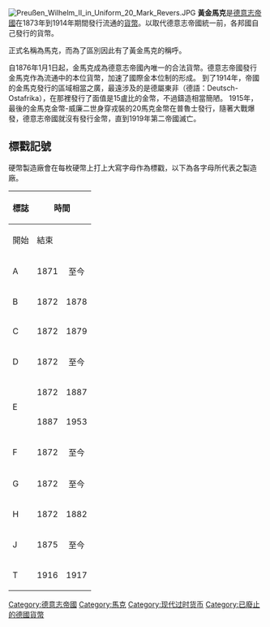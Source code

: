 


{{Infobox Currency
| currency_name = 馬克
| currency_name_in_local = Mark <small>{{in lang|de}}</small>
| image_1 = 20 Reichsmark 1914.jpg
| image_title_1 = 1914年的德國紙馬克
| image_2 = 
| image_title_2 = 
| iso_code = 
| using_countries = {{flag|German Empire}}
| subunit_ratio_1 = 1/100
| subunit_name_1 = [[芬尼|芬尼]]
| symbol = ℳ
| symbol_subunit_1 = ₰
| plural = Mark
| plural_subunit_1 = Pfennig
| used_coins = 1, 2, 5, 10, 20, 25, 50 芬尼<br/>1, 2, 3, 5, 10, 20 馬克
| used_banknotes = 5, 10, 20, 50, 100, 1000 馬克
| issuing_authority = [[德意志帝國銀行|德意志帝國銀行]]
| issuing_authority_website =
| obsolete_notice = Y
}}

[[File:Preußen_Wilhelm_II_in_Uniform_20_Mark_Revers.JPG|thumb]] 
'''黃金馬克'''是[[德意志帝國|德意志帝國]]在1873年到1914年期間發行流通的[[貨幣|貨幣]]。以取代德意志帝國統一前，各邦國自己發行的貨幣。

正式名稱為馬克，而為了區別因此有了黃金馬克的稱呼。

自1876年1月1日起，金馬克成為德意志帝國內唯一的合法貨幣。德意志帝國發行金馬克作為流通中的本位貨幣，加速了國際金本位制的形成。
到了1914年，帝國的金馬克發行的區域相當之廣，最遠涉及的是德屬東非（德語：Deutsch-Ostafrika），在那裡發行了面值是15盧比的金幣，不過鑄造相當簡陋。 1915年，最後的金馬克金幣-威廉二世身穿戎裝的20馬克金幣在普魯士發行，隨著大戰爆發，德意志帝國就沒有發行金幣，直到1919年第二帝國滅亡。

== 標戳記號 ==
硬幣製造廠會在每枚硬幣上打上大寫字母作為標戳，以下為各字母所代表之製造廠。
{| class="wikitable sortable zebra"
|- class=hintergrundfarbe6
! rowspan=2 | 標誌
! colspan=2 | 時間
! rowspan=2 | 鑄幣廠
|- class=hintergrundfarbe6
! 開始 !! 結束
|-
! A
| style=text-align:center |1871
| style=text-align:center |至今
| [[柏林|柏林]]鑄幣廠
|-
! B
| style=text-align:center |1872
| style=text-align:center |1878
| [[漢諾威|漢諾威]]鑄幣廠 <small>1878年解散</small>
|-
! C
| style=text-align:center |1872
| style=text-align:center |1879
| [[美因河畔法蘭克福|美因河畔法蘭克福]]鑄幣廠 <small>1880年解散</small>
|-
! D
| style=text-align:center |1872
| style=text-align:center |至今
| [[巴伐利亞|巴伐利亞]]鑄幣廠
|-
! rowspan="2" | E
| style=text-align:center |1872
| style=text-align:center |1887
| [[德累斯頓|德累斯頓]]鑄幣廠 <small>1887年遷到[[弗賴貝格|弗賴貝格]]成立Muldenhütten鑄幣廠</small>
|-
| style=text-align:center |1887
| style=text-align:center |1953
| Muldenhütten鑄幣廠<small>1953年解散</small>
|-
! F
| style=text-align:center |1872
| style=text-align:center |至今
| [[司徒加特|司徒加特]]鑄幣廠
|-
! G
| style=text-align:center |1872
| style=text-align:center |至今
| [[卡爾斯魯厄|卡爾斯魯厄]]鑄幣廠
|-
! H
| style=text-align:center |1872
| style=text-align:center |1882
| [[達姆施塔特|達姆施塔特]]鑄幣廠 <small> 自1883年起關閉</small>
|-
! J
| style=text-align:center |1875
| style=text-align:center |至今
| [[漢堡|漢堡]]鑄幣廠
|-
! T
| style=text-align:center | 1916
| style=text-align:center | 1917
| [[德屬東非|德屬東非]] [[塔波拉|塔波拉]]<br /><small>為應付一戰期間所建立的鑄幣廠</small>
|}

{{货币符号}}
[[Category:德意志帝國|Category:德意志帝國]]
[[Category:馬克|Category:馬克]]
[[Category:现代过时货币|Category:现代过时货币]]
[[Category:已廢止的德國貨幣|Category:已廢止的德國貨幣]]